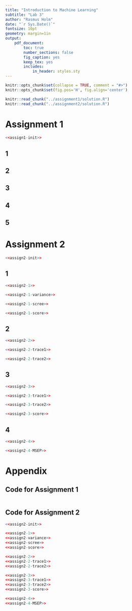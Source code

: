 ```yaml
---
title: "Introduction to Machine Learning"
subtitle: "Lab 3"
author: "Rasmus Holm"
date: "`r Sys.Date()`"
fontsize: 10pt
geometry: margin=1in
output:
    pdf_document:
        toc: true
        number_sections: false
        fig_caption: yes
        keep_tex: yes
        includes:
            in_header: styles.sty
---
```


```r
knitr::opts_chunk$set(collapse = TRUE, comment = "#>")
knitr::opts_chunk$set(fig.pos='H', fig.align='center')

knitr::read_chunk("../assignment1/solution.R")
knitr::read_chunk("../assignment2/solution.R")
```

\newpage

# Assignment 1
```r
<<assign1-init>>
```

## 1

## 2

## 3

## 4

## 5

# Assignment 2
```r
<<assign2-init>>
```

## 1
```r
<<assign2-1>>
```

```r
<<assign2-1-variance>>
```

```r
<<assign2-1-scree>>
```

```r
<<assign2-1-score>>
```


## 2
```r
<<assign2-2>>
```

```r
<<assign2-2-trace1>>
```

```r
<<assign2-2-trace2>>
```

## 3
```r
<<assign2-3>>
```

```r
<<assign2-3-trace1>>
```

```r
<<assign2-3-trace2>>
```

```r
<<assign2-3-score>>
```

## 4
```r
<<assign2-4>>
```

```r
<<assign2-4-MSEP>>
```

\newpage

# Appendix

## Code for Assignment 1
```r

```

## Code for Assignment 2
```r
<<assign2-init>>

<<assign2-1>>
<<assign2-variance>>
<<assign2-scree>>
<<assign2-score>>

<<assign2-2>>
<<assign2-2-trace1>>
<<assign2-2-trace2>>

<<assign2-3>>
<<assign2-3-trace1>>
<<assign2-3-trace2>>
<<assign2-3-score>>

<<assign2-4>>
<<assign2-4-MSEP>>
```
